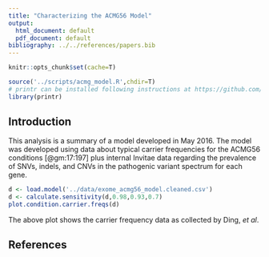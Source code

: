 ```yaml
---
title: "Characterizing the ACMG56 Model"
output:
  html_document: default
  pdf_document: default
bibliography: ../../references/papers.bib
---
```


```r
knitr::opts_chunk$set(cache=T)
```
```r
source('../scripts/acmg_model.R',chdir=T)
# printr can be installed following instructions at https://github.com/yihui/printr
library(printr)
```

## Introduction

This analysis is a summary of a model developed in May 2016.  The model was developed using data about typical carrier
frequencies for the ACMG56 conditions [@gm:17:197] plus internal Invitae data regarding the prevalence of
SNVs, indels, and CNVs in the pathogenic variant spectrum for each gene.
```r
d <- load.model('../data/exome_acmg56_model.cleaned.csv')
d <- calculate.sensitivity(d,0.98,0.93,0.7)
plot.condition.carrier.freqs(d)
```

The above plot shows the carrier frequency data as collected by Ding, _et al_.

## References

